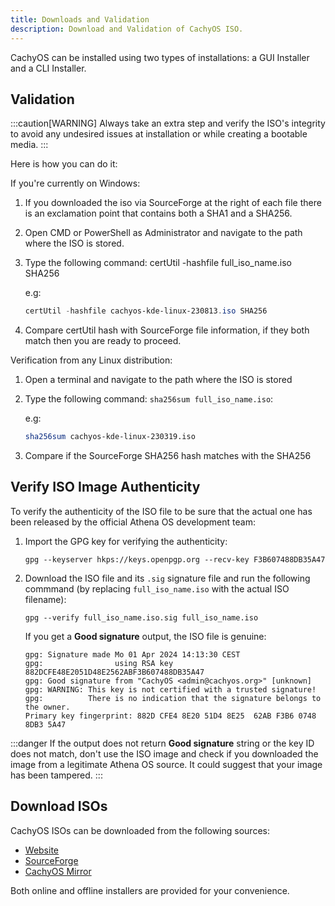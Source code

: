 ```yaml
---
title: Downloads and Validation
description: Download and Validation of CachyOS ISO.
---
```



CachyOS can be installed using two types of installations: a GUI Installer and a CLI Installer.

## Validation

:::caution[WARNING]
Always take an extra step and verify the ISO's integrity to avoid any undesired issues at installation or while creating a bootable media.
:::

Here is how you can do it:

If you're currently on Windows:

<Steps>

1. If you downloaded the iso via SourceForge at the right of each file there is an exclamation point that contains both a SHA1 and a SHA256.
2. Open CMD or PowerShell as Administrator and navigate to the path where the ISO is stored.
3. Type the following command: certUtil -hashfile full_iso_name.iso SHA256

   e.g:
   ```powershell
   certUtil -hashfile cachyos-kde-linux-230813.iso SHA256
   ```

4. Compare certUtil hash with SourceForge file information, if they both match then you are ready to proceed.

</Steps>

Verification from any Linux distribution:

<Steps>

1. Open a terminal and navigate to the path where the ISO is stored
2. Type the following command: `sha256sum full_iso_name.iso`:

   e.g:
   ```sh
   sha256sum cachyos-kde-linux-230319.iso
   ```

3. Compare if the SourceForge SHA256 hash matches with the SHA256

</Steps>

## Verify ISO Image Authenticity

To verify the authenticity of the ISO file to be sure that the actual one has been released by the official Athena OS development team:

<Steps>

1. Import the GPG key for verifying the authenticity:

   ```shell
   gpg --keyserver hkps://keys.openpgp.org --recv-key F3B607488DB35A47
   ```

2. Download the ISO file and its `.sig` signature file and run the following commmand (by replacing `full_iso_name.iso` with the actual ISO filename):
   ```shell
   gpg --verify full_iso_name.iso.sig full_iso_name.iso
   ```

   If you get a **Good signature** output, the ISO file is genuine:
   ```
   gpg: Signature made Mo 01 Apr 2024 14:13:30 CEST
   gpg:                using RSA key 882DCFE48E2051D48E2562ABF3B607488DB35A47
   gpg: Good signature from "CachyOS <admin@cachyos.org>" [unknown]
   gpg: WARNING: This key is not certified with a trusted signature!
   gpg:          There is no indication that the signature belongs to the owner.
   Primary key fingerprint: 882D CFE4 8E20 51D4 8E25  62AB F3B6 0748 8DB3 5A47
   ```

</Steps>

:::danger
If the output does not return **Good signature** string or the key ID does not match, don't use the ISO image and check if you downloaded the image from a legitimate Athena OS source. It could suggest that your image has been tampered.
:::

## Download ISOs

CachyOS ISOs can be downloaded from the following sources:

*   [Website](https://cachyos.org/download)
*   [SourceForge](https://sourceforge.net/projects/cachyos-arch/files/)
*   [CachyOS Mirror](https://mirror.cachyos.org/ISO/)

Both online and offline installers are provided for your convenience.
